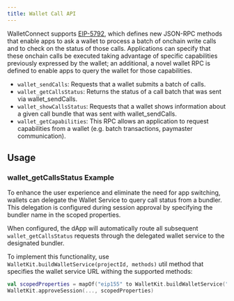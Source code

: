 ```yaml
---
title: Wallet Call API
---
```


WalletConnect supports [EIP-5792](https://eips.ethereum.org/EIPS/eip-5792#atomicbatch-capability), which defines new JSON-RPC methods that enable apps to ask a wallet to process a batch of onchain write calls and to check on the status of those calls.
Applications can specify that these onchain calls be executed taking advantage of specific capabilities previously expressed by the wallet; an additional, a novel wallet RPC is defined to enable apps to query the wallet for those capabilities.

- `wallet_sendCalls`: Requests that a wallet submits a batch of calls.
- `wallet_getCallsStatus`: Returns the status of a call batch that was sent via wallet_sendCalls.
- `wallet_showCallsStatus`: Requests that a wallet shows information about a given call bundle that was sent with wallet_sendCalls.
- `wallet_getCapabilities`: This RPC allows an application to request capabilities from a wallet (e.g. batch transactions, paymaster communication).

## Usage

### wallet_getCallsStatus Example

To enhance the user experience and eliminate the need for app switching, wallets can delegate the Wallet Service to query call status from a bundler. This delegation is configured during session approval by specifying the bundler name in the scoped properties.

When configured, the dApp will automatically route all subsequent `wallet_getCallsStatus` requests through the delegated wallet service to the designated bundler.

To implement this functionality, use `WalletKit.buildWalletService(projectId, methods)` util method that specifies the wallet service URL withing the supported methods:

```kotlin
val scopedProperties = mapOf("eip155" to WalletKit.buildWalletService("project_id", listOf("wallet_getCallsStatus")))
WalletKit.approveSession(..., scopedProperties)
```
